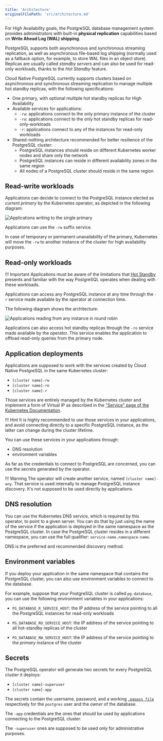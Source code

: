 ```yaml
---
title: 'Architecture'
originalFilePath: 'src/architecture.md'
---
```



For High Availability goals, the PostgreSQL database management system provides administrators with built-in **physical replication** capabilities based on **Write Ahead Log (WAL) shipping**.

PostgreSQL supports both asynchronous and synchronous streaming replication, as well as asynchronous file-based log shipping (normally used as a fallback option, for example, to store WAL files in an object store). Replicas are usually called *standby servers* and can also be used for read-only workloads, thanks to the *Hot Standby* feature.

Cloud Native PostgreSQL currently supports clusters based on asynchronous and synchronous streaming replication to manage multiple hot standby replicas, with the following specifications:

* One primary, with optional multiple hot standby replicas for High Availability
* Available services for applications:
    * `-rw`: applications connect to the only primary instance of the cluster
    * `-ro`: applications connect to the only hot standby replicas for read-only-workloads
    * `-r`: applications connect to any of the instances for read-only workloads
* Shared-nothing architecture recommended for better resilience of the PostgreSQL cluster:
    * PostgreSQL instances should reside on different Kubernetes worker nodes and share only the network
    * PostgreSQL instances can reside in different availability zones in the same region
    * All nodes of a PostgreSQL cluster should reside in the same region

## Read-write workloads

Applications can decide to connect to the PostgreSQL instance elected as *current primary*
by the Kubernetes operator, as depicted in the following diagram:

![Applications writing to the single primary](./images/architecture-rw.png)

Applications can use the `-rw` suffix service.

In case of temporary or permanent unavailability of the primary, Kubernetes
will move the `-rw` to another instance of the cluster for high availability
purposes.

## Read-only workloads

!!! Important
    Applications must be aware of the limitations that [Hot Standby](https://www.postgresql.org/docs/current/hot-standby.html)
    presents and familiar with the way PostgreSQL operates when dealing with these workloads.

Applications can access any PostgreSQL instance at any time through the `-r`
service made available by the operator at connection time.

The following diagram shows the architecture:

![Applications reading from any instance in round robin](./images/architecture-r.png)

Applications can also access hot standby replicas through the `-ro` service made available
by the operator. This service enables the application to offload read-only queries from the
primary node.

## Application deployments

Applications are supposed to work with the services created by Cloud Native PostgreSQL
in the same Kubernetes cluster:

* `[cluster name]-rw`
* `[cluster name]-ro`
* `[cluster name]-r`

Those services are entirely managed by the Kubernetes cluster and
implement a form of Virtual IP as described in the
["Service" page of the Kubernetes Documentation](https://kubernetes.io/docs/concepts/services-networking/service/#virtual-ips-and-service-proxies).

!!! Hint
    It is highly recommended to use those services in your applications,
    and avoid connecting directly to a specific PostgreSQL instance, as the latter
    can change during the cluster lifetime.

You can use these services in your applications through:

* DNS resolution
* environment variables

As far as the credentials to connect to PostgreSQL are concerned, you can
use the secrets generated by the operator.

!!! Warning
    The operator will create another service, named `[cluster name]-any`. That
    service is used internally to manage PostgreSQL instance discovery.
    It's not supposed to be used directly by applications.

## DNS resolution

You can use the Kubernetes DNS service, which is required by this operator,
to point to a given server.
You can do that by just using the name of the service if the application is
deployed in the same namespace as the PostgreSQL cluster.
In case the PostgreSQL cluster resides in a different namespace, you can use the
full qualifier: `service-name.namespace-name`.

DNS is the preferred and recommended discovery method.

## Environment variables

If you deploy your application in the same namespace that contains the
PostgreSQL cluster, you can also use environment variables to connect to the database.

For example, suppose that your PostgreSQL cluster is called `pg-database`,
you can use the following environment variables in your applications:

* `PG_DATABASE_R_SERVICE_HOST`: the IP address of the service
  pointing to all the PostgreSQL instances for read-only workloads

* `PG_DATABASE_RO_SERVICE_HOST`: the IP address of the
  service pointing to all hot-standby replicas of the cluster

* `PG_DATABASE_RW_SERVICE_HOST`: the IP address of the
  service pointing to the *primary* instance of the cluster

## Secrets

The PostgreSQL operator will generate two secrets for every PostgreSQL cluster
it deploys:

* `[cluster name]-superuser`
* `[cluster name]-app`

The secrets contain the username, password, and a working
[`.pgpass file`](https://www.postgresql.org/docs/current/libpq-pgpass.html)
respectively for the `postgres` user and the *owner* of the database.

The `-app` credentials are the ones that should be used by applications
connecting to the PostgreSQL cluster.

The `-superuser` ones are supposed to be used only for administrative purposes.
